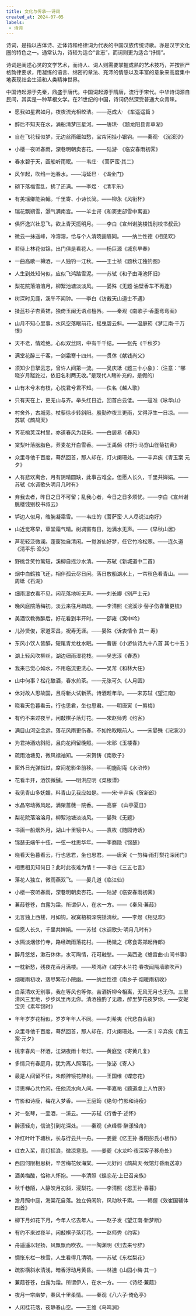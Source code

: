 ```yaml
---
title: 文化与传承——诗词
created_at: 2024-07-05
labels:
 - 诗词
---
```

 诗词，是指以古体诗、近体诗和格律词为代表的中国汉族传统诗歌。亦是汉字文化圈的特色之一。通常认为，诗较为适合“言志”，而词则更为适合“抒情”。

诗词是阐述心灵的文学艺术，而诗人、词人则需要掌握成熟的艺术技巧，并按照严格韵律要求，用凝练的语言、绵密的章法、充沛的情感以及丰富的意象来高度集中地表现社会生活和人类精神世界。

中国诗起源于先秦，鼎盛于唐代。中国词起源于隋唐，流行于宋代。中华诗词源自民间，其实是一种草根文学。在21世纪的中国，诗词仍然深受普通大众青睐。

- 愿我如星君如月，夜夜流光相皎洁。——范成大· 《车遥遥篇 》

- 醉后不知天在水，满船清梦压星河。——唐珙· 《题龙阳县青草湖》

- 自在飞花轻似梦，无边丝雨细如愁，宝帘闲挂小银钩。——秦观· 《浣溪沙》

- 小楼一夜听春雨，深巷明朝卖杏花。——陆游· 《临安春雨初霁》

- 春水碧于天，画船听雨眠。——韦庄· 《菩萨蛮·其二》

- 风乍起，吹绉一池春水。——冯延巳 · 《谒金门》

- 砌下落梅雪乱，拂了还满。——李煜 · 《清平乐》

- 有美瑶卿能染翰。千里寄、小诗长简。——柳永《风衔杯》

- 瑞花飘朔雪，灏气满南宫。——羊士谔《和窦吏部雪中寓直》

- 俱怀逸兴壮思飞，欲上青天揽明月。——李白《宣州谢脁楼饯别校书叔云》

- 微云一抹遥峰，冷溶溶，恰与个人清晓画眉同。——纳兰性德《相见欢》

- 若待上林花似锦，出门俱是看花人。——杨巨源《城东早春》

- 一曲高歌一樽酒，一人独钓一江秋。——王士祯《题秋江独钓图》

- 人生到处知何似，应似飞鸿踏雪泥。——苏轼《和子由渑池怀旧》

- 梨花院落溶溶月，柳絮池塘淡淡风。——晏殊《无题·油壁香车不再逢》

- 树深时见鹿，溪午不闻钟。——李白《访戴天山道士不遇》

- 揉蓝衫子杏黄裙，独倚玉阑无语点檀唇。——秦观《南歌子·香墨弯弯画》

- 山月不知心里事，水风空落眼前花，摇曳碧云斜。——温庭筠《梦江南·千万恨》

- 天不老，情难绝。心似双丝网，中有千千结。——张先《千秋岁》

- 满堂花醉三千客，一剑霜寒十四州。——贯休《献钱尚父》

- 须知少日拏云志，曾许人间第一流。——吴庆坻《题三十小象》：（注意：“哪晓岁月蹉跎过，依旧名利两无收。”是现代人瞎补充的，是假的）

- 山有木兮木有枝，心悦君兮君不知。——佚名《越人歌》

- 只有天在上，更无山与齐。举头红日近，回首白云低。——寇准《咏华山》

- 村舍外，古城旁。杖藜徐步转斜阳。殷勤昨夜三更雨，又得浮生一日凉。——苏轼《鹧鸪天》

- 荠花榆荚深村里，亦道春风为我来。——白居易《春风》

- 棠梨叶落胭脂色，荞麦花开白雪香。——王禹偁《村行·马穿山径菊初黄》

- 众里寻他千百度，蓦然回首，那人却在，灯火阑珊处。——辛弃疾《青玉案 元夕》

- 人有悲欢离合，月有阴晴圆缺，此事古难全。但愿人长久，千里共婵娟。——苏轼《水调歌头明月几时有》

- 弃我去者，昨日之日不可留；乱我心者，今日之日多烦忧。——李白《宣州谢朓楼饯别校书叔云》

- 垆边人似月，皓腕凝霜雪。——韦庄的《菩萨蛮·人人尽说江南好》

- 山近觉寒早，草堂霜气晴。树凋窗有日，池满水无声。——《早秋山居》

- 芦花轻泛微澜。蓬窗独自清闲。一觉游仙好梦，任它竹冷松寒。——连久道《清平乐·渔父》

- 野桃含笑竹篱短，溪柳自摇沙水清。——苏轼《新城道中二首》

- 烟中白鹤独飞还，相伴孤云尽日闲。落日放船湖水上，一帘秋色看青山。——周砥《石湖》

- 细雨湿衣看不见，闲花落地听无声。——刘长卿《别严士元》

- 晚风庭院落梅初。淡云来往月疏疏。——李清照《浣溪沙·髻子伤春慵更梳》

- 美酒饮教微醉后，好花看到半开时。——邵雍《窝中吟》

- 儿孙贤俊，家道荣昌，祝寿无涯。——晏殊《诉衷情令 其一 寿》

- 东风小饮人皆醉，短尾青龙枕水眠。——曹唐《小游仙诗九十八首 其七十五 》

- 湖上轻风吹柳丝，湖边细雨湿花枝。——吴志淳《春游》

- 我来已觉心如水，不用临流更洗心。——吴芾《和林大任》

- 山中何事？松花酿酒，春水煎茶。——元张可久《人月圆》

- 休对故人思故国，且将新火试新茶。诗酒趁年华。——宋苏轼《望江南》

- 晓看天色暮看云，行也思君，坐也思君。——明唐寅《一剪梅》

- 有约不来过夜半，闲敲棋子落灯花。——宋赵师秀《约客》

- 满目山河空念远，落花风雨更伤春。不如怜取眼前人。——宋晏殊《浣溪沙》

- 为君持酒劝斜阳，且向花间留晚照。——宋祁《玉楼春》

- 疏雨池塘见，微风襟袖知。——宋贺铸《南歌子》

- 窗外日光弹指过，席间花影坐前移。——明施耐庵《水浒传》

- 花看半开，酒饮微醺。——明洪应明《菜根谭》

- 我见青山多妩媚，料青山见我应如是。——宋·辛弃疾《贺新郎》

- 水晶帘动微风起，满架蔷薇一院香。——高骈 《山亭夏日》

- 梨花院落溶溶月，柳絮池塘淡淡风。——晏殊《无题》

- 书画一船烟外月，湖山十里镜中人。——袁枚《随园诗话》

- 锦瑟无端午十弦，一弦一柱思华年。——李商隐《锦瑟》

- 晓看天色暮看云，行也思君，坐也思君。——唐寅《一剪梅·雨打梨花深闭门》

- 相思相见知何日？此时此夜难为情！——李白《三五七言》

- 落花人独立，微雨燕双飞。——晏几道《临江仙》

- 小楼一夜听春雨，深巷明朝卖杏花。——陆游《临安春雨初霁》

- 蒹葭苍苍，白露为霜。所谓伊人，在水一方。——《秦风·蒹葭》

- 无言独上西楼，月如钩。寂寞梧桐深院锁清秋。——李煜《相见欢》

- 但愿人长久，千里共婵娟。——苏轼《水调歌头·明月几时有》

- 水隔淡烟修竹寺，路经疏雨落花村。——杨徽之《寒食寄郑起侍郎》

- 醉月悠悠，漱石休休，水可陶情，花可融愁。——吴西逸《蟾宫曲·山间书事》

- 一枕新愁，残夜花香月满楼。——项鸿祚《减字木兰花·春夜闻隔墙歌吹声》

- 烟暖雨初收，落尽繁花小院幽。——纳兰性德《南乡子·烟暖雨初收》

- 白茶清欢无别事，我在等风也等你。苦酒折柳今相离，无风无月也无你。三里清风三里地，步步风里再无你。清酒独酌了无趣，醉里梦花夜梦你。——安妮宝贝《素年锦时》

- 年年岁岁花相似，岁岁年年人不同。——刘希夷《代悲白头翁》

- 众里寻他千百度，蓦然回首，那人却在，灯火阑珊处。——宋丨辛弃疾《青玉案·元夕》

- 桃李春风一杯酒，江湖夜雨十年灯。——黄庭坚《寄黄几复》

- 多情只有春庭月，犹为离人照落花。——张泌《寄人》

- 最是人间留不住，朱颜辞镜花辞树。——王国维《蝶恋花》

- 诗思禅心共竹闲，任他流水向人间。——李嘉祐《题道虔上人竹房》

- 竹影和诗瘦，梅花入梦香。——王庭筠《绝句·竹影和诗瘦》

- 对一张琴，一壶酒，一溪云。——苏轼《行香子·述怀》

- 醉漾轻舟，信流引到花深处。——秦观《点绛唇·醉漾轻舟》

- 冷红叶叶下塘秋，长与行云共一舟。——姜夔《忆王孙·番阳彭氏小楼作》

- 红衣入桨，青灯摇浪，微凉意思。——姜夔《水龙吟·夜深客子移舟处》

- 西园何限相思树，辛苦梅花候海棠。——元好问《鹧鸪天·候馆灯昏雨送凉》

- 酒美梅酸，恰称人怀抱。——李清照《蝶恋花·上巳召亲族》

- 秋千巷陌，人静皎月初斜，浸梨花。——李清照《怨王孙·春暮》

- 澹月照中庭，海棠花自落。独立俯闲阶，风动秋千索。——韩偓《效崔国辅体四首》

- 柳下月如花下月，今年人忆去年人。——赵子发《望江南·新梦断》

- 有约不来过夜半，闲敲棋子落灯花。一一赵师秀《约客》

- 舟遥遥以轻扬，风飘飘而吹衣。一一陶渊明《归去来兮辞》

- 惆怅东栏一株雪，人生看得几清明。——苏轼《东栏梨花》

- 疏影横斜水清浅，暗香浮动月黄昏。——林逋《山园小梅·其一》

- 蒹葭苍苍，白露为霜。所谓伊人，在水一方。——《诗经·蒹葭》

- 夜月一帘幽梦，春风十里柔情。——秦观《八六子·倚危亭》

- 人闲桂花落，夜静春山空。——王维《鸟鸣涧》
